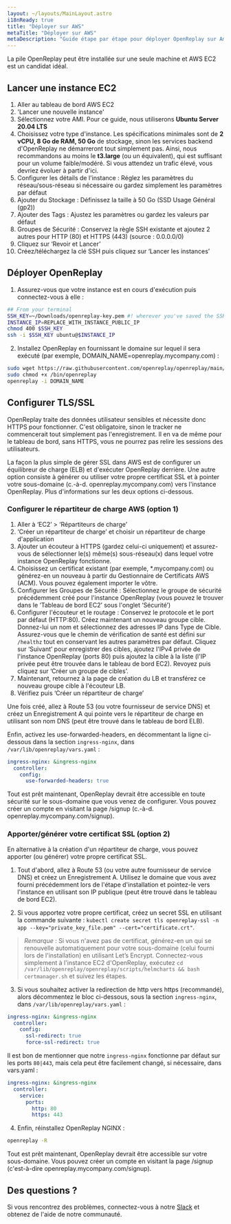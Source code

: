 ```yaml
---
layout: ~/layouts/MainLayout.astro
i18nReady: true
title: "Déployer sur AWS"
metaTitle: "Déployer sur AWS"
metaDescription: "Guide étape par étape pour déployer OpenReplay sur Amazon AWS."
---
```


<YoutubeVideo title="Regardez comment déployer OpenReplay dans votre infrastructure AWS (Anglais)"
							description="Si vous n'aimez pas lire, vous pouvez suivre ce tutoriel vidéo vous montrant comment déployer OpenReplay sur AWS"
							videoURL="https://www.youtube.com/watch?v=0-02jJyL4_A"
/>


La pile OpenReplay peut être installée sur une seule machine et AWS EC2 est un candidat idéal.

## Lancer une instance EC2

1. Aller au tableau de bord AWS EC2
2. 'Lancer une nouvelle instance'
3. Sélectionnez votre AMI. Pour ce guide, nous utiliserons **Ubuntu Server 20.04 LTS**
4. Choisissez votre type d'instance. Les spécifications minimales sont de **2 vCPU, 8 Go de RAM, 50 Go** de stockage, sinon les services backend d'OpenReplay ne démarreront tout simplement pas. Ainsi, nous recommandons au moins le **t3.large** (ou un équivalent), qui est suffisant pour un volume faible/modéré. Si vous attendez un trafic élevé, vous devriez évoluer à partir d'ici.
5. Configurer les détails de l'instance : Réglez les paramètres du réseau/sous-réseau si nécessaire ou gardez simplement les paramètres par défaut
6. Ajouter du Stockage : Définissez la taille à 50 Go (SSD Usage Général (gp2))
7. Ajouter des Tags : Ajustez les paramètres ou gardez les valeurs par défaut
8. Groupes de Sécurité : Conservez la règle SSH existante et ajoutez 2 autres pour HTTP (80) et HTTPS (443) (source : 0.0.0.0/0)
9. Cliquez sur ‘Revoir et Lancer’
10. Créez/téléchargez la clé SSH puis cliquez sur ‘Lancer les instances’

## Déployer OpenReplay

1. Assurez-vous que votre instance est en cours d'exécution puis connectez-vous à elle :

```bash
## From your terminal
SSH_KEY=~/Downloads/openreplay-key.pem #! wherever you've saved the SSH key
INSTANCE_IP=REPLACE_WITH_INSTANCE_PUBLIC_IP
chmod 400 $SSH_KEY
ssh -i $SSH_KEY ubuntu@$INSTANCE_IP
```

2. Installez OpenReplay en fournissant le domaine sur lequel il sera exécuté (par exemple, DOMAIN_NAME=openreplay.mycompany.com) :

```bash
sudo wget https://raw.githubusercontent.com/openreplay/openreplay/main/scripts/helmcharts/openreplay-cli -O /bin/openreplay 
sudo chmod +x /bin/openreplay
openreplay -i DOMAIN_NAME
```

## Configurer TLS/SSL

OpenReplay traite des données utilisateur sensibles et nécessite donc HTTPS pour fonctionner. C'est obligatoire, sinon le tracker ne commencerait tout simplement pas l'enregistrement. Il en va de même pour le tableau de bord, sans HTTPS, vous ne pourrez pas relire les sessions des utilisateurs.

La façon la plus simple de gérer SSL dans AWS est de configurer un équilibreur de charge (ELB) et d'exécuter OpenReplay derrière. Une autre option consiste à générer ou utiliser votre propre certificat SSL et à pointer votre sous-domaine (c.-à-d. openreplay.mycompany.com) vers l'instance OpenReplay. Plus d'informations sur les deux options ci-dessous.

### Configurer le répartiteur de charge AWS (option 1)

1. Aller à ‘EC2’ > ‘Répartiteurs de charge’
2. ‘Créer un répartiteur de charge’ et choisir un répartiteur de charge d'application
3. Ajouter un écouteur à HTTPS (gardez celui-ci uniquement) et assurez-vous de sélectionner le(s) même(s) sous-réseau(x) dans lequel votre instance OpenReplay fonctionne.
4. Choisissez un certificat existant (par exemple, *.mycompany.com) ou générez-en un nouveau à partir du Gestionnaire de Certificats AWS (ACM). Vous pouvez également importer le vôtre.
5. Configurer les Groupes de Sécurité : Sélectionnez le groupe de sécurité précédemment créé pour l'instance OpenReplay (vous pouvez le trouver dans le ‘Tableau de bord EC2’ sous l'onglet ‘Sécurité’)
6. Configurer l'écouteur et le routage : Conservez le protocole et le port par défaut (HTTP:80). Créez maintenant un nouveau groupe cible. Donnez-lui un nom et sélectionnez des adresses IP dans Type de Cible. Assurez-vous que le chemin de vérification de santé est défini sur `/healthz` tout en conservant les autres paramètres par défaut. Cliquez sur ‘Suivant’ pour enregistrer des cibles, ajoutez l'IPv4 privée de l'instance OpenReplay (ports 80) puis ajoutez la cible à la liste (l'IP privée peut être trouvée dans le tableau de bord EC2). Revoyez puis cliquez sur ‘Créer un groupe de cibles’.
7. Maintenant, retournez à la page de création du LB et transférez ce nouveau groupe cible à l'écouteur LB.
8. Vérifiez puis ‘Créer un répartiteur de charge’

Une fois créé, allez à Route 53 (ou votre fournisseur de service DNS) et créez un Enregistrement A qui pointe vers le répartiteur de charge en utilisant son nom DNS (peut être trouvé dans le tableau de bord ELB).

Enfin, activez les use-forwarded-headers, en décommentant la ligne ci-dessous dans la section `ingress-nginx`, dans `/var/lib/openreplay/vars.yaml` :

```yaml
ingress-nginx: &ingress-nginx
  controller:
    config:
      use-forwarded-headers: true
```

Tout est prêt maintenant, OpenReplay devrait être accessible en toute sécurité sur le sous-domaine que vous venez de configurer. Vous pouvez créer un compte en visitant la page /signup (c.-à-d. openreplay.mycompany.com/signup).

### Apporter/générer votre certificat SSL (option 2)

En alternative à la création d'un répartiteur de charge, vous pouvez apporter (ou générer) votre propre certificat SSL.

1. Tout d'abord, allez à Route 53 (ou votre autre fournisseur de service DNS) et créez un Enregistrement A. Utilisez le domaine que vous avez fourni précédemment lors de l'étape d'installation et pointez-le vers l'instance en utilisant son IP publique (peut être trouvé dans le tableau de bord EC2).

2.  Si vous apportez votre propre certificat, créez un secret SSL en utilisant la commande suivante : `kubectl create secret tls openreplay-ssl -n app --key="private_key_file.pem" --cert="certificate.crt"`.

> *Remarque* : Si vous n'avez pas de certificat, générez-en un qui se renouvelle automatiquement pour votre sous-domaine (celui fourni lors de l'installation) en utilisant Let’s Encrypt. Connectez-vous simplement à l'instance EC2 d'OpenReplay, exécutez `cd /var/lib/openreplay/openreplay/scripts/helmcharts && bash certmanager.sh` et suivez les étapes.

3. Si vous souhaitez activer la redirection de http vers https (recommandé), alors décommentez le bloc ci-dessous, sous la section `ingress-nginx`, dans `/var/lib/openreplay/vars.yaml` :

```yaml
ingress-nginx: &ingress-nginx
  controller:
    config:
      ssl-redirect: true
      force-ssl-redirect: true
```

Il est bon de mentionner que notre `ingress-nginx` fonctionne par défaut sur les ports `80|443`, mais cela peut être facilement changé, si nécessaire, dans vars.yaml :

```yaml
ingress-nginx: &ingress-nginx
  controller:
    service:
      ports:
        http: 80
        https: 443
```

4. Enfin, réinstallez OpenReplay NGINX :

```bash
openreplay -R
```

Tout est prêt maintenant, OpenReplay devrait être accessible sur votre sous-domaine. Vous pouvez créer un compte en visitant la page /signup (c'est-à-dire openreplay.mycompany.com/signup).

## Des questions ?

Si vous rencontrez des problèmes, connectez-vous à notre [Slack](https://slack.openreplay.com) et obtenez de l'aide de notre communauté.
